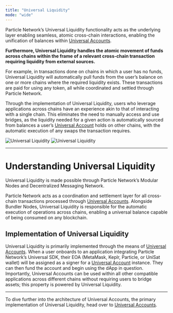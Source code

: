 ```yaml
---
title: "Universal Liquidity"
mode: "wide"
---
```


Particle Network’s Universal Liquidity functionality acts as the underlying layer enabling seamless, atomic cross-chain interactions, enabling the unification of balances within [Universal Accounts](/resources/modular-l1/universal-accounts).

**Furthermore, Universal Liquidity handles the atomic movement of funds across chains within the frame of a relevant cross-chain transaction requiring liquidity from external sources.**

For example, in transactions done on chains in which a user has no funds, Universal Liquidity will automatically pull funds from the user’s balance on one or more chains where the required liquidity exists. These transactions are paid for using any token, all while coordinated and settled through Particle Network.

Through the implementation of Universal Liquidity, users who leverage applications across chains have an experience akin to that of interacting with a single chain. This eliminates the need to manually access and use bridges, as the liquidity needed for a given action is automatically sourced from balances a user’s [Universal Account](/resources/modular-l1/universal-accounts) holds on other chains, with the automatic execution of any swaps the transaction requires.

<Frame caption="Example of cross-chain transaction execution with Particle Network.">
<img
  className="block dark:hidden"
  src="/resources/modular-l1/images/universal-liquidity.png"
  alt="Universal Liquidity"
/>
<img
  className="hidden dark:block"
  src="/resources/modular-l1/images/universal-liquidity.png"
  alt="Universal Liquidity"
/>
</Frame>

***

# Understanding Universal Liquidity

Universal Liquidity is made possible through Particle Network’s Modular Nodes and Decentralized Messaging Network.

Particle Network acts as a coordination and settlement layer for all cross-chain transactions processed through [Universal Accounts](/resources/modular-l1/universal-accounts). Alongside Bundler Nodes, Universal Liquidity is responsible for the automatic execution of operations across chains, enabling a universal balance capable of being consumed on any blockchain.

## Implementation of Universal Liquidity

Universal Liquidity is primarily implemented through the means of [Universal Accounts](/resources/modular-l1/universal-accounts). When a user onboards to an application integrating Particle Network’s Universal SDK, their EOA (MetaMask, Keplr, Particle, or UniSat wallet) will be assigned as a signer for a [Universal Account](/resources/modular-l1/universal-accounts) instance. They can then fund the account and begin using the dApp in question. Importantly, Universal Accounts can be used within all other compatible applications across different chains without requiring users to bridge assets; this property is powered by Universal Liquidity.

***

<Tip>To dive further into the architecture of Universal Accounts, the primary implementation of Universal Liquidity, head over to [Universal Accounts](/resources/modular-l1/universal-accounts).</Tip>
